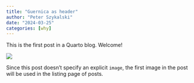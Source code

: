 ```yaml
---
title: "Guernica as header"
author: "Peter Szykalski"
date: "2024-03-25"
categories: [why]
---
```


This is the first post in a Quarto blog. Welcome!

![](Pablo_Guernica.jpg)

Since this post doesn't specify an explicit `image`, the first image in the post will be used in the listing page of posts.
